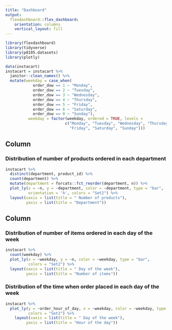 ```yaml
---
title: "Dashboard"
output: 
  flexdashboard::flex_dashboard:
    orientation: columns
    vertical_layout: fill
---
```


```r
library(flexdashboard)
library(tidyverse)
library(p8105.datasets)
library(plotly)

data(instacart)
instacart = instacart %>% 
  janitor::clean_names() %>%
  mutate(weekday = case_when(
            order_dow == 1 ~ "Monday",
            order_dow == 2 ~ "Tuesday",
            order_dow == 3 ~ "Wednesday",
            order_dow == 4 ~ "Thursday",
            order_dow == 5 ~ "Friday",
            order_dow == 6 ~ "Saturday",
            order_dow == 0 ~ "Sunday"),
          weekday = factor(weekday, ordered = TRUE, levels = 
                          c("Monday", "Tuesday", "Wednesday", "Thursday", 
                            "Friday", "Saturday", "Sunday")))
```

Column {data-width=600}
-----------------------------------------------------------------------

### Distribution of number of products ordered in each department

```r
instacart %>%
  distinct(department, product_id) %>% 
  count(department) %>% 
  mutate(department = forcats::fct_reorder(department, n)) %>% 
  plot_ly(x = ~n, y = ~department, color = ~department, type = "bar", 
          orientation = 'h', colors = "Set2") %>% 
  layout(xaxis = list(title = " Number of products"),
         yaxis = list(title = "Department"))

```

Column {data-width=400}
-----------------------------------------------------------------------

### Distribution of number of items ordered in each day of the week

```r
instacart %>%
  count(weekday) %>% 
  plot_ly(x = ~weekday, y = ~n, color = ~weekday, type = "bar",
          colors = "Set2") %>% 
  layout(xaxis = list(title = " Day of the week"),
         yaxis = list(title = "Number of items"))
```

### Distribution of the time when order placed in each day of the week

```r
instacart %>%
  plot_ly(y = ~order_hour_of_day, x = ~weekday, color = ~weekday, type = "box", 
          colors = "Set2") %>% 
    layout(xaxis = list(title = " Day of the week"),
         yaxis = list(title = "Hour of the day"))
```



